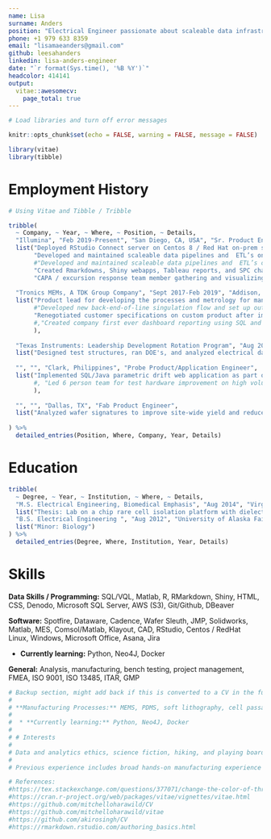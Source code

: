 ---
name: Lisa
surname: Anders
position: "Electrical Engineer passionate about scaleable data infrastructure and actionable analytics in manufacturing. Focused on enabling success through enthusiastic cross-functional collaboration."
phone: +1 979 633 8359
email: "lisamaeanders@gmail.com"
github: leesahanders
linkedin: lisa-anders-engineer
date: "`r format(Sys.time(), '%B %Y')`"
headcolor: 414141
output: 
  vitae::awesomecv:
    page_total: true
---


```{r setup, include=FALSE}
# Load libraries and turn off error messages

knitr::opts_chunk$set(echo = FALSE, warning = FALSE, message = FALSE)

library(vitae)
library(tibble)
```

# Employment History

```{r}
# Using Vitae and Tibble / Tribble

tribble(
  ~ Company, ~ Year, ~ Where, ~ Position, ~ Details,
  "Illumina", "Feb 2019-Present", "San Diego, CA, USA", "Sr. Product Engineer", 
  list("Deployed RStudio Connect server on Centos 8 / Red Hat on-prem server and aligned with information security / data governance requirements leading to successful adoption cross-company with usage by over 7 depaartments and migration to cloud server.",
       "Developed and maintained scaleable data pipelines and  ETL’s on Microsoft SQL, Denodo, Postgres, and tool log data sources for transparent, scaleable, and democratized data insights.",
       #"Developed and maintained scaleable data pipelines and  ETL’s on Microsoft SQL, Denodo, Postgres, and tool log data sources for transparent, scaleable, and democratized data insights. Acted as area facilitator for data pipeline development cross functional team providing business case/project management through Asana and Jira and performing integrity testing.",
       "Created Rmarkdowns, Shiny webapps, Tableau reports, and SPC charts enabling users to make strategic decisions. Example: Developed quasi-realtime Graft Expiring Flow Cells widget which has resulted in >17k / quarter scrap avoidance by the manufacturing team.", 
       "CAPA / excursion response team member gathering and visualizing key process data and led causal analysis studies leading to successful resolution of issues on two separate customer impacting events."),
  
  "Tronics MEMs, A TDK Group Company", "Sept 2017-Feb 2019", "Addison, TX, USA", "BioMEMS Process and Integration Engineer", 
  list("Product lead for developing the processes and metrology for manufacturing 4 unique bioMEMS devices. Managed project schedule and inventory tracking using Waterfall and Agile Methodology. Developed first ever dashboard reporting on critical product and equipment metrics, including tool up/down time, SPC data, and product CPK.",
       #"Developed new back-end-of-line singulation flow and set up outsource vendor: flow directly lead to acquisition of a new contract and capability to produce a custom device at low defect levels (>99% yield).",
       "Renegotiated customer specifications on custom product after improving quality of manufacturing process. Identified root causes of low anodic bond yield through statistical data analysis and DOE's and implemented new clean procedure and best practices to improve process yield by over 30 percent. Developed KOH wet etch for achieving very low surface roughness."
       #,"Created company first ever dashboard reporting using SQL and Microsoft Report Builder for critical product and equipment metrics, including tool up/down time, SPC data, and product CPK."
       ),
    
  "Texas Instruments: Leadership Development Rotation Program", "Aug 2014-Aug 2017", "Dallas, TX, USA", "Process Integration Engineer", 
  list("Designed test structures, ran DOE's, and analyzed electrical data and Wafer Level Reliability (WLR) data to characterize parasitic diode elements on new precision analog technology for automotive applications."),
  
  "", "", "Clark, Philippines", "Probe Product/Application Engineer", 
  list("Implemented SQL/Java parametric drift web application as part of team of developers. Applied statistical process controls, six sigma, and WECO statistics, to catch failures before yield impact."
       #, "Led 6 person team for test hardware improvement on high volume wafer probe manufacturing line."
       ),
  
  "", "", "Dallas, TX", "Fab Product Engineer", 
  list("Analyzed wafer signatures to improve site-wide yield and reduce sources of failure and enabled manufacturing ramp of 5 new devices as part of New Product Introduction (NPI) team.")  
  
) %>%
  detailed_entries(Position, Where, Company, Year, Details)

```



# Education

```{r}
tribble(
  ~ Degree, ~ Year, ~ Institution, ~ Where, ~ Details,
  "M.S. Electrical Engineering, Biomedical Emphasis", "Aug 2014", "Virginia Tech", "Blacksburg, VA",
  list("Thesis: Lab on a chip rare cell isolation platform with dielectrophoretic smart sample focusing, automated whole cell tracking analysis script, and bioinspired on-chip electroactive polymer micropump","Highlight Courses: Machine Vision I and II (OpenCV w/ Matlab), MEMS Manufacturing"),
  "B.S. Electrical Engineering ", "Aug 2012", "University of Alaska Fairbanks", "Fairbanks, AK",
  list("Minor: Biology")
) %>% 
  detailed_entries(Degree, Where, Institution, Year, Details)
```

# Skills

**Data Skills / Programming:** SQL/VQL, Matlab, R, RMarkdown, Shiny, HTML, CSS, Denodo, Microsoft SQL Server, AWS (S3), Git/Github, DBeaver

**Software:** Spotfire, Dataware, Cadence, Wafer Sleuth, JMP, Solidworks, Matlab, MES, Comsol/Matlab, Klayout, CAD, RStudio, Centos / RedHat Linux, Windows, Microsoft Office, Asana, Jira

* **Currently learning:** Python, Neo4J, Docker

**General:** Analysis, manufacturing, bench testing, project management, FMEA, ISO 9001, ISO 13485, ITAR, GMP

```{r}
# Backup section, might add back if this is converted to a CV in the future 
#
# **Manufacturing Processes:** MEMS, PDMS, soft lithography, cell passaging and handling techniques, failure analysis (SEM, EDX, SAM), photolithography, nanoimprint lithography, wet etch, KOH etching, wafer bond, solvent cleans, plasma ash, RIE and DRIE dry etches, thin films, metallization, metrology, graft, dice, soldering, oscilloscope, etc.
#
#  * **Currently learning:** Python, Neo4J, Docker
#
# # Interests 
# 
# Data and analytics ethics, science fiction, hiking, and playing board games with friends. 
#
# Previous experience includes broad hands-on manufacturing experience in both high-volume and custom semiconductor and bioMEMS fabrication.
```

```{r}
# References: 
#https://tex.stackexchange.com/questions/377071/change-the-color-of-three-first-letters-in-awesome-cv-posquito-from-red-to-blu
#https://cran.r-project.org/web/packages/vitae/vignettes/vitae.html
#https://github.com/mitchelloharawild/CV
#https://github.com/mitchelloharawild/vitae
#https://github.com/akirosingh/CV
#https://rmarkdown.rstudio.com/authoring_basics.html
```


